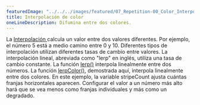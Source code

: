 ---
featuredImage: "../../../images/featured/07_Repetition-00_Color_Interpolation-thumbnail.png"
title: Interpolación de color
oneLineDescription: Difumina entre dos colores.
---

La <a href="https://developer.mozilla.org/en-US/docs/Glossary/Interpolation" target="_blank"> Interpolación </a>
calcula un valor entre dos valores diferentes. Por ejemplo, el número 5 está a medio camino entre 0 y 10. 
Diferentes tipos de interpolación utilizan diferentes tasas de cambio entre valores. 
La interpolación lineal, abreviada como "lerp" en inglés, utiliza una tasa de cambio constante. 
La función <a href="https://p5js.org/reference/p5/lerp" target="_blank">lerp()</a> interpola linealmente entre dos números. 
La función <a href="https://p5js.org/reference/p5/lerpColor" target="_blank">lerpColor()</a>, demostrada aquí, interpola linealmente entre dos colores. 
En este ejemplo, la variable stripeCount ajusta cuántas franjas horizontales aparecen. Configurar el valor a un número más alto hará que se vea menos como franjas individuales y más como un degradado.